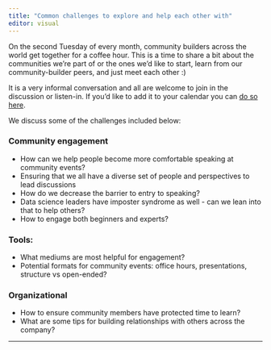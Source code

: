 ```yaml
---
title: "Common challenges to explore and help each other with"
editor: visual
---
```


On the second Tuesday of every month, community builders across the world get together for a coffee hour. This is a time to share a bit about the communities we're part of or the ones we'd like to start, learn from our community-builder peers, and just meet each other :)

It is a very informal conversation and all are welcome to join in the discussion or listen-in. If you'd like to add it to your calendar you can [do so here](https://www.addevent.com/event/fy15703216).

We discuss some of the challenges included below:

### Community engagement 

-   How can we help people become more comfortable speaking at community events?
-   Ensuring that we all have a diverse set of people and perspectives to lead discussions
-   How do we decrease the barrier to entry to speaking?
-   Data science leaders have imposter syndrome as well - can we lean into that to help others?
-   How to engage both beginners and experts?

### Tools:

-   What mediums are most helpful for engagement?
-   Potential formats for community events: office hours, presentations, structure vs open-ended?

### Organizational  

-   How to ensure community members have protected time to learn?
-   What are some tips for building relationships with others across the company?

---
